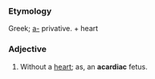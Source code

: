 ===Etymology===
Greek; [[a-]] privative. + heart
===Adjective===
#Without a [[heart]]; as, an '''acardiac''' fetus.